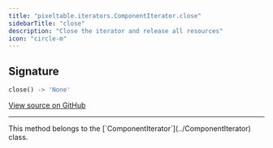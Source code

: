 ```yaml
---
title: "pixeltable.iterators.ComponentIterator.close"
sidebarTitle: "close"
description: "Close the iterator and release all resources"
icon: "circle-m"
---
```

## Signature

```python
close() -> 'None'
```

<a href="https://github.com/pixeltable/pixeltable/blob/main/pixeltable/iterators/base.py#L41" target="_self">View source on GitHub</a>


---

<Note>
This method belongs to the [`ComponentIterator`](../ComponentIterator) class.
</Note>
